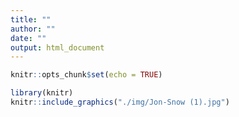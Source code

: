 ```yaml
---
title: ""
author: ""
date: ""
output: html_document
---
```




```r
knitr::opts_chunk$set(echo = TRUE)
```

```r
library(knitr)
knitr::include_graphics("./img/Jon-Snow (1).jpg")
```


